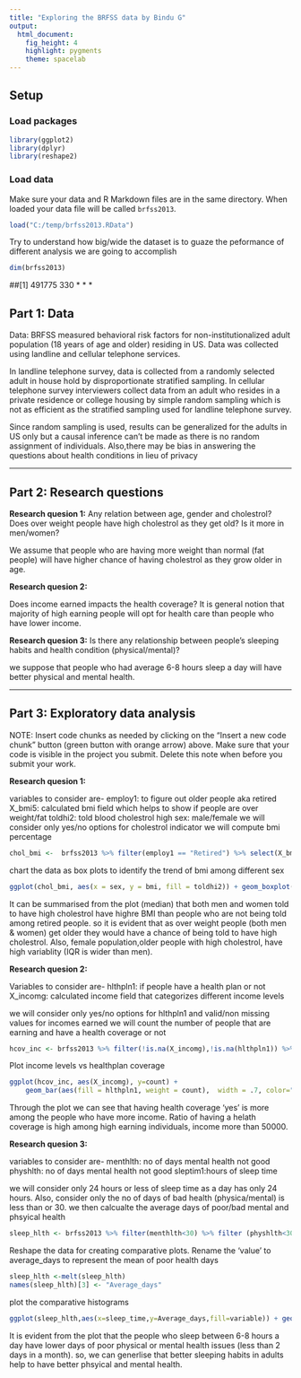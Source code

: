 ---
title: "Exploring the BRFSS data by Bindu G"
output: 
  html_document: 
    fig_height: 4
    highlight: pygments
    theme: spacelab
---

## Setup

### Load packages

```{r load-packages, message = FALSE}
library(ggplot2)
library(dplyr)
library(reshape2)
```

### Load data

Make sure your data and R Markdown files are in the same directory. When loaded
your data file will be called `brfss2013`. 

```{r load-data}
load("C:/temp/brfss2013.RData")
```
Try to understand how big/wide the dataset is to guaze the peformance of different analysis we are going to accomplish
```{ r Dimesnsions of dataset }
dim(brfss2013) 
```
##[1] 491775    330
* * *

## Part 1: Data

Data:
BRFSS measured behavioral risk factors for non-institutionalized adult population (18 years of age and older) residing in US.  Data was collected using landline and cellular telephone services.

In landline telephone survey, data is collected from a randomly selected adult in house hold by disproportionate stratified sampling. In cellular telephone survey interviewers collect data from an adult who resides in a private residence or college housing by simple random sampling which is not as efficient as the stratified sampling used for landline telephone survey.

Since random sampling is used, results can be generalized for the adults in US only but a causal inference can't be made as there is no random assignment of individuals. Also,there may be bias in answering the questions about health conditions in lieu of privacy

* * *

## Part 2: Research questions

**Research quesion 1:**
Any relation between age, gender and cholestrol?
Does over weight people have high cholestrol as they get old? Is it more in men/women?

We assume that people who are having more weight than normal (fat people) will have higher chance of having cholestrol as they grow older in age. 

**Research quesion 2:**

Does income earned impacts the health coverage?
It is general notion that majority of high earning people will opt for health care than people who have lower income.

**Research quesion 3:**
Is there any relationship between people's sleeping habits and health condition (physical/mental)?

we suppose that people who had average 6-8 hours sleep a day will have better physical and mental health. 


* * *

## Part 3: Exploratory data analysis

NOTE: Insert code chunks as needed by clicking on the "Insert a new code chunk" 
button (green button with orange arrow) above. Make sure that your code is visible
in the project you submit. Delete this note when before you submit your work.

**Research quesion 1:**

variables to consider are-
employ1: to figure out older people aka retired
X_bmi5: calculated bmi field which helps to show if people are over weight/fat
toldhi2: told blood cholestrol high
sex: male/female
we will consider only yes/no options for cholestrol indicator
we will compute bmi percentage

```{r}
chol_bmi <-  brfss2013 %>% filter(employ1 == "Retired") %>% select(X_bmi5,toldhi2,sex) %>% filter(toldhi2 %in% c("Yes","No")) %>% mutate(bmi = X_bmi5/100)
```

chart the data as box plots to identify the trend of bmi among different sex

```{r}
ggplot(chol_bmi, aes(x = sex, y = bmi, fill = toldhi2)) + geom_boxplot() + ggtitle("Cholestrol and BMI")
```

It can be summarised from the plot (median) that both men and women told to have high cholestrol have highre BMI than people who are not being told among retired people. so it is evident that as over weight people (both men & women) get older they would have a chance of being told to have high cholestrol. Also, female population,older people with high cholestrol, have high variablity (IQR is wider than men).

**Research quesion 2:**

Variables to consider are-
hlthpln1: if people have a health plan or not
X_incomg: calculated income field that categorizes different income levels

we will consider only yes/no options for hlthpln1 and valid/non missing values for incomes earned
we will count the number of people that are earning and have a health coverage or not

```{r}
hcov_inc <- brfss2013 %>% filter(!is.na(X_incomg),!is.na(hlthpln1)) %>% group_by(X_incomg,hlthpln1) %>% summarise(count=n())
```
Plot income levels vs healthplan coverage

```{r}
ggplot(hcov_inc, aes(X_incomg), y=count) +
    geom_bar(aes(fill = hlthpln1, weight = count),  width = .7, color="black") + theme(axis.text.x = element_text(vjust=0.6,angle=-45))
```

Through the plot we can see that having health coverage 'yes' is more among the people who have more income. Ratio of having a helath coverage is high among high earning individuals, income more than 50000.

**Research quesion 3:**

variables to consider are-
menthlth: no of days mental health not good 
physhlth: no of days mental health not good
sleptim1:hours of sleep time

we will consider only 24 hours or less of sleep time as a day has only 24 hours.
Also, consider only the no of days of bad health (physica/mental) is less than or 30.
we then calcualte the average days of poor/bad mental and phsyical health

```{r}
sleep_hlth <- brfss2013 %>% filter(menthlth<30) %>% filter (physhlth<30) %>% filter (sleptim1<=24) %>% group_by(sleep_time=as.factor(sleptim1)) %>% summarise(bad_ment_hlth=mean(menthlth),bad_phys_hlth=mean(physhlth))
```

Reshape the data for creating comparative plots. Rename the 'value' to average_days to represent the mean of poor health days

```{r}
sleep_hlth <-melt(sleep_hlth)
names(sleep_hlth)[3] <- "Average_days"
```

plot the comparative histograms

```{r}
ggplot(sleep_hlth,aes(x=sleep_time,y=Average_days,fill=variable)) + geom_bar(stat="identity",width=1,position="dodge")
```


It is evident from the plot that the people who sleep between 6-8 hours a day have lower days of poor physical or mental health issues (less than 2 days in a month). so, we can generlise that better sleeping habits in adults help to have better phsyical and mental health.